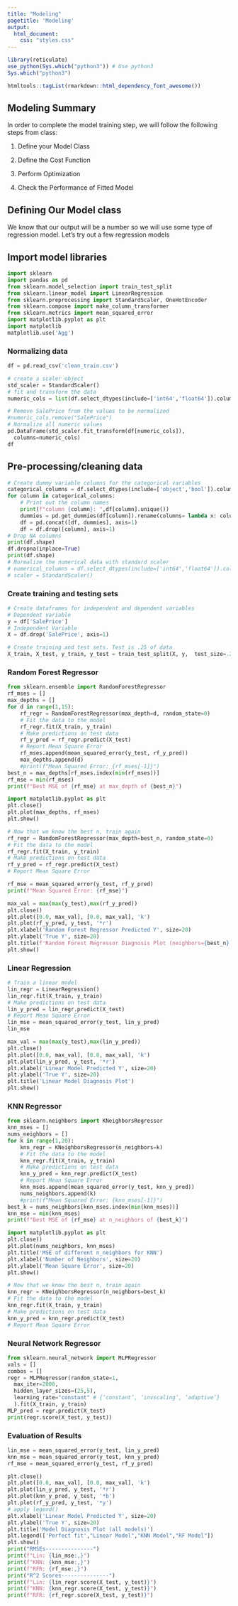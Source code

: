 ```yaml
---
title: "Modeling"
pagetitle: 'Modeling'
output: 
  html_document: 
    css: "styles.css"
---
```


```r
library(reticulate)
use_python(Sys.which("python3")) # Use python3
Sys.which("python3")
```


```r
htmltools::tagList(rmarkdown::html_dependency_font_awesome())

```
## Modeling Summary

In order to complete the model training step, we will follow the following steps from class:

1. Define your Model Class

2. Define the Cost Function

3. Perform Optimization

4. Check the Performance of Fitted Model

## Defining Our Model class

We know that our output will be a number so we will use some type of regression model. Let's try out a few regression models

## Import model libraries
```python
import sklearn
import pandas as pd
from sklearn.model_selection import train_test_split
from sklearn.linear_model import LinearRegression
from sklearn.preprocessing import StandardScaler, OneHotEncoder
from sklearn.compose import make_column_transformer
from sklearn.metrics import mean_squared_error
import matplotlib.pyplot as plt
import matplotlib
matplotlib.use('Agg')
```


### Normalizing data
```python
df = pd.read_csv('clean_train.csv')

# create a scaler object
std_scaler = StandardScaler()
# fit and transform the data
numeric_cols = list(df.select_dtypes(include=['int64','float64']).columns)

# Remove SalePrice from the values to be normalized
#numeric_cols.remove("SalePrice")
# Normalize all numeric values
pd.DataFrame(std_scaler.fit_transform(df[numeric_cols]),
  columns=numeric_cols)
df
```


## Pre-processing/cleaning data
```python


# Create dummy variable columns for the categorical variables
categorical_columns = df.select_dtypes(include=['object','bool']).columns
for column in categorical_columns:
    # Print out the column names
    print(f"column {column}: ",df[column].unique())
    dummies = pd.get_dummies(df[column]).rename(columns= lambda x: column +'_' + str(x))
    df = pd.concat([df, dummies], axis=1)
    df = df.drop([column], axis=1)
# Drop NA columns
print(df.shape)
df.dropna(inplace=True)
print(df.shape)
# Normalize the numerical data with standard scaler
# numerical_columns = df.select_dtypes(include=['int64','float64']).columns
# scaler = StandardScaler()


```

### Create training and testing sets
```python

# Create dataframes for independent and dependent variables
# Dependent variable
y = df['SalePrice']
# Independent Variable
X = df.drop('SalePrice', axis=1)

# Create training and test sets. Test is .25 of data
X_train, X_test, y_train, y_test = train_test_split(X, y,  test_size=.25, random_state=123)
```

### Random Forest Regressor
```python
from sklearn.ensemble import RandomForestRegressor
rf_mses = []
max_depths = []
for d in range(1,15):
    rf_regr = RandomForestRegressor(max_depth=d, random_state=0)
    # Fit the data to the model
    rf_regr.fit(X_train, y_train)
    # Make predictions on test data
    rf_y_pred = rf_regr.predict(X_test)
    # Report Mean Square Error
    rf_mses.append(mean_squared_error(y_test, rf_y_pred))
    max_depths.append(d)
    #print(f"Mean Squared Error: {rf_mses[-1]}")
best_n = max_depths[rf_mses.index(min(rf_mses))]
rf_mse = min(rf_mses)
print(f"Best MSE of {rf_mse} at max_depth of {best_n}")

import matplotlib.pyplot as plt
plt.close()
plt.plot(max_depths, rf_mses)
plt.show()

# Now that we know the best n, train again
rf_regr = RandomForestRegressor(max_depth=best_n, random_state=0)
# Fit the data to the model
rf_regr.fit(X_train, y_train)
# Make predictions on test data
rf_y_pred = rf_regr.predict(X_test)
# Report Mean Square Error

```

```python
rf_mse = mean_squared_error(y_test, rf_y_pred)
print(f"Mean Squared Error: {rf_mse}")

max_val = max(max(y_test),max(rf_y_pred))
plt.close()
plt.plot([0.0, max_val], [0.0, max_val], 'k')
plt.plot(rf_y_pred, y_test, '*r')
plt.xlabel('Random Forest Regressor Predicted Y', size=20)
plt.ylabel('True Y', size=20)
plt.title(f'Random Forest Regressor Diagnosis Plot (neighbors={best_n})')
plt.show()
```


### Linear Regression
```python
# Train a linear model
lin_regr = LinearRegression()
lin_regr.fit(X_train, y_train)
# Make predictions on test data
lin_y_pred = lin_regr.predict(X_test)
# Report Mean Square Error
lin_mse = mean_squared_error(y_test, lin_y_pred)
lin_mse

max_val = max(max(y_test),max(lin_y_pred))
plt.close()
plt.plot([0.0, max_val], [0.0, max_val], 'k')
plt.plot(lin_y_pred, y_test, '*r')
plt.xlabel('Linear Model Predicted Y', size=20)
plt.ylabel('True Y', size=20)
plt.title('Linear Model Diagnosis Plot')
plt.show()
```

### KNN Regressor
```python
from sklearn.neighbors import KNeighborsRegressor
knn_mses = []
nums_neighbors = []
for k in range(1,20):
    knn_regr = KNeighborsRegressor(n_neighbors=k)
    # Fit the data to the model
    knn_regr.fit(X_train, y_train)
    # Make predictions on test data
    knn_y_pred = knn_regr.predict(X_test)
    # Report Mean Square Error
    knn_mses.append(mean_squared_error(y_test, knn_y_pred))
    nums_neighbors.append(k)
    #print(f"Mean Squared Error: {knn_mses[-1]}")
best_k = nums_neighbors[knn_mses.index(min(knn_mses))]
knn_mse = min(knn_mses)
print(f"Best MSE of {rf_mse} at n_neighbors of {best_k}")

import matplotlib.pyplot as plt
plt.close()
plt.plot(nums_neighbors, knn_mses)
plt.title('MSE of different n_neighbors for KNN')
plt.xlabel('Number of Neighbors', size=20)
plt.ylabel('Mean Square Error', size=20)
plt.show()

# Now that we know the best n, train again
knn_regr = KNeighborsRegressor(n_neighbors=best_k)
# Fit the data to the model
knn_regr.fit(X_train, y_train)
# Make predictions on test data
knn_y_pred = knn_regr.predict(X_test)
# Report Mean Square Error
```
### Neural Network Regressor
```python
from sklearn.neural_network import MLPRegressor
vals = []
combos = []
regr = MLPRegressor(random_state=1,
  max_iter=2000, 
  hidden_layer_sizes=(25,5),
  learning_rate="constant" # {‘constant’, ‘invscaling’, ‘adaptive’}
  ).fit(X_train, y_train)
MLP_pred = regr.predict(X_test)
print(regr.score(X_test, y_test))
```

### Evaluation of Results
```python

lin_mse = mean_squared_error(y_test, lin_y_pred)
knn_mse = mean_squared_error(y_test, knn_y_pred)
rf_mse = mean_squared_error(y_test, rf_y_pred)

plt.close()
plt.plot([0.0, max_val], [0.0, max_val], 'k')
plt.plot(lin_y_pred, y_test, '*r')
plt.plot(knn_y_pred, y_test, '*b')
plt.plot(rf_y_pred, y_test, '*y')
# apply legend()
plt.xlabel('Linear Model Predicted Y', size=20)
plt.ylabel('True Y', size=20)
plt.title('Model Diagnosis Plot (all models)')
plt.legend(['Perfect fit',"Linear Model","KNN Model","RF Model"])
plt.show()
print("RMSEs---------------")
print(f"Lin: {lin_mse:,}")
print(f"KNN: {knn_mse:,}")
print(f"RFR: {rf_mse:,}")
print("R^2 Scores---------------")
print(f"Lin: {lin_regr.score(X_test, y_test)}")
print(f"KNN: {knn_regr.score(X_test, y_test)}")
print(f"RFR: {rf_regr.score(X_test, y_test)}")
```